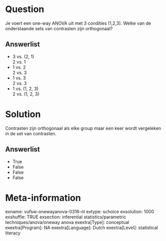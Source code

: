 Question
========
Je voert een one-way ANOVA uit met 3 condities (1,2,3). Welke van de
onderstaande sets van contrasten zijn orthogonaal?

Answerlist
----------
* 3 vs. (2, 1)  
  2 vs. 1
* 1 vs. 2  
  2 vs. 3
* 1 vs. 3  
  2 vs. 3
* 1 vs. (1, 2, 3)  
  2 vs. (1, 2, 3)

Solution
========





Contrasten zijn orthogonaal als elke group maar een keer wordt
vergeleken in de set van contrasten.




Answerlist
----------
* True
* False
* False
* False

Meta-information
================
exname: vufsw-onewayanova-0316-nl
extype: schoice
exsolution: 1000
exshuffle: TRUE
exsection: inferential statistics/parametric techniques/anova/oneway anova
exextra[Type]: conceptual
exextra[Program]: NA
exextra[Language]: Dutch
exextra[Level]: statistical literacy

